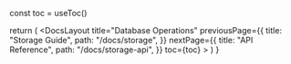 
  const toc = useToc()

return (
<DocsLayout
title="Database Operations"
previousPage={{
        title: "Storage Guide",
        path: "/docs/storage",
      }}
nextPage={{
        title: "API Reference",
        path: "/docs/storage-api",
      }}
toc={toc} >
<DbOperationsMDX />
</DocsLayout>
)
}

